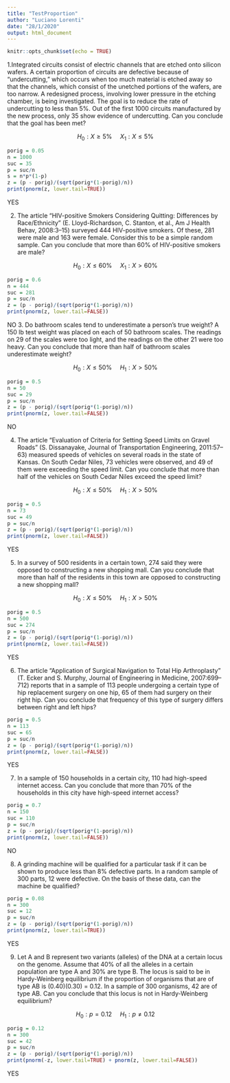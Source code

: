 ```yaml
---
title: "TestProportion"
author: "Luciano Lorenti"
date: "28/1/2020"
output: html_document
---
```


```r
knitr::opts_chunk$set(echo = TRUE)
```
1.Integrated circuits consist of electric channels that are etched onto silicon wafers. A certain proportion of circuits are defective because of “undercutting,” which occurs when too much material is etched away so that the channels, which consist of the unetched portions of the wafers, are too narrow. A redesigned process, involving lower pressure in the etching chamber, is being investigated. The goal is to reduce the rate of undercutting to less than 5%. Out of the first 1000 circuits manufactured by the new process, only 35 show evidence of undercutting. Can you conclude that the goal has been met?

$$ H_0: X \geq 5\% \hspace{15pt} X_1: X \leq 5\%$$
```r
porig = 0.05
n = 1000 
suc = 35 
p = suc/n
s = n*p*(1-p)
z = (p - porig)/(sqrt(porig*(1-porig)/n))
print(pnorm(z, lower.tail=TRUE))
```
YES

2. The article “HIV-positive Smokers Considering Quitting: Differences by Race/Ethnicity” (E. Lloyd-Richardson, C. Stanton, et al., Am J Health Behav,
2008:3–15) surveyed 444 HIV-positive smokers. Of these, 281 were male and 163 were female. Consider this to be a simple random sample. Can you conclude that more than 60% of HIV-positive smokers are male?

$$ H_0: X \leq 60\% \hspace{15pt} X_1: X > 60\%$$
```r
porig = 0.6
n = 444
suc = 281
p = suc/n
z = (p - porig)/(sqrt(porig*(1-porig)/n))
print(pnorm(z, lower.tail=FALSE))
```
NO
3. Do bathroom scales tend to underestimate a person’s true weight? A 150 lb test weight was placed on each of 50 bathroom scales. The readings on 29 of the scales were too light, and the readings on the other 21 were too heavy. Can you conclude that more than half of bathroom scales underestimate weight?

$$ H_0: X \leq 50\% \hspace{15pt} H_1: X > 50\%$$
```r
porig = 0.5
n = 50
suc = 29
p = suc/n
z = (p - porig)/(sqrt(porig*(1-porig)/n))
print(pnorm(z, lower.tail=FALSE))
```
NO

4. The article “Evaluation of Criteria for Setting Speed Limits on Gravel Roads” (S. Dissanayake, Journal of Transportation Engineering, 2011:57–63) measured
speeds of vehicles on several roads in the state of Kansas. On South Cedar Niles, 73 vehicles were observed, and 49 of them were exceeding the speed limit.
Can you conclude that more than half of the vehicles on South Cedar Niles exceed the speed limit?

$$ H_0: X \leq 50\% \hspace{15pt} H_1: X > 50\%$$
```r
porig = 0.5
n = 73
suc = 49
p = suc/n
z = (p - porig)/(sqrt(porig*(1-porig)/n))
print(pnorm(z, lower.tail=FALSE))
```
YES

5. In a survey of 500 residents in a certain town, 274 said they were opposed to constructing a new shopping mall. Can you conclude that more than half of the residents in this town are opposed to constructing a new shopping mall?

$$ H_0: X \leq 50\% \hspace{15pt} H_1: X > 50\%$$
```r
porig = 0.5
n = 500 
suc = 274 
p = suc/n
z = (p - porig)/(sqrt(porig*(1-porig)/n))
print(pnorm(z, lower.tail=FALSE))
```
YES


6. The article “Application of Surgical Navigation to Total Hip Arthroplasty” (T. Ecker and S. Murphy, Journal of Engineering in Medicine, 2007:699–712) reports that in a sample of 113 people undergoing a certain type of hip replacement surgery on one hip, 65 of them had surgery on their right hip. Can you conclude that frequency of this type of surgery differs between right and left hips?
```r
porig = 0.5
n = 113
suc = 65 
p = suc/n
z = (p - porig)/(sqrt(porig*(1-porig)/n))
print(pnorm(z, lower.tail=FALSE))
```
YES

7. In a sample of 150 households in a certain city, 110 had high-speed internet access. Can you conclude that more than 70% of the households in this city have high-speed internet access?

```r
porig = 0.7
n = 150
suc = 110 
p = suc/n
z = (p - porig)/(sqrt(porig*(1-porig)/n))
print(pnorm(z, lower.tail=FALSE))
```
NO


8. A grinding machine will be qualified for a particular task if it can be shown to produce less than 8% defective parts. In a random sample of 300 parts, 12 were defective. On the basis of these data, can the machine be qualified?

```r
porig = 0.08
n = 300
suc = 12
p = suc/n
z = (p - porig)/(sqrt(porig*(1-porig)/n))
print(pnorm(z, lower.tail=TRUE))
```
YES

9. Let A and B represent two variants (alleles) of the DNA at a certain locus on the genome. Assume that 40% of all the alleles in a certain population are type A and 30% are type B. The locus is said to be in Hardy-Weinberg equilibrium if the proportion of organisms that are of type AB is (0.40)(0.30) = 0.12. In a sample of 300 organisms, 42 are of type AB. Can you conclude that this locus is not in Hardy-Weinberg equilibrium?

$$
H_0: p = 0.12 \hspace{15pt} H_1: p \neq 0.12
$$
```r
porig = 0.12
n = 300
suc = 42
p = suc/n
z = (p - porig)/(sqrt(porig*(1-porig)/n))
print(pnorm(-z, lower.tail=TRUE) + pnorm(z, lower.tail=FALSE))
```
YES
